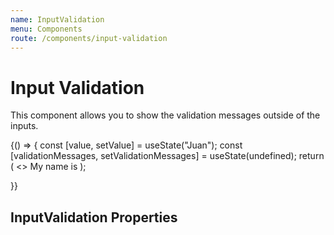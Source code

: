 ```yaml
---
name: InputValidation
menu: Components
route: /components/input-validation
---
```



# Input Validation

<ComponentStatus stage="ready" responsive="yes" accessible="yes" />

This component allows you to show the validation messages outside of the inputs.

<Playground>
  {() => {
    const [value, setValue] = useState("Juan");
    const [validationMessages, setValidationMessages] = useState(undefined);
    return (
      <>
        <InputValidation messages={validationMessages} />
        <Text>
          My name is
          <InputText
            validations={[
              {
                shouldShow: value !== "Jeff",
                message: "Have you considered a better name, like Jeff?",
                status: "error",
              },
            ]}
            onValidation={setValidationMessages}
            name="myName"
            value={value}
            size="small"
            inline={true}
            onChange={setValue}
            align="center"
            maxLength={4}
          />
        </Text>
      </>
    );

}}

</Playground>

## InputValidation Properties

<Props of={InputValidation} />
